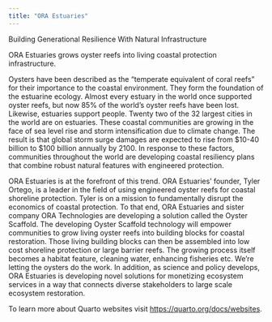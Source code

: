 ```yaml
---
title: "ORA Estuaries"
---
```


Building Generational Resilience With Natural Infrastructure

ORA Estuaries grows oyster reefs into living coastal protection infrastructure.

Oysters have been described as the “temperate equivalent of coral reefs” for their importance to the coastal environment.  They form the foundation of the estuarine ecology.  Almost every estuary in the world once supported oyster reefs, but now 85% of the world’s oyster reefs have been lost.  Likewise, estuaries support people.  Twenty two of the 32 largest cities in the world are on estuaries.  These coastal communities are growing in the face of sea level rise and storm intensification due to climate change.  The result is that global storm surge damages are expected to rise from $10-40 billion to $100 billion annually by 2100.  In response to these factors, communities throughout the world are developing coastal resiliency plans that combine robust natural features with engineered protection.

ORA Estuaries is at the forefront of this trend.  ORA Estuaries' founder, Tyler Ortego, is a leader in the field of using engineered oyster reefs for coastal shoreline protection.  Tyler is on a mission to fundamentally disrupt the economics of coastal protection.  To that end, ORA Estuaries and sister company ORA Technologies are developing a solution called the Oyster Scaffold.   The developing Oyster Scaffold technology will empower communities to grow living oyster reefs into building blocks for coastal restoration.  Those living building blocks can then be assembled into low cost shoreline protection or large barrier reefs.  The growing process itself becomes a habitat feature, cleaning water, enhancing fisheries etc.  We're letting the oysters do the work.
In addition, as science and policy develops, ORA Estuaries is developing novel solutions for monetizing ecosystem services in a way that connects diverse stakeholders to large scale ecosystem restoration.

To learn more about Quarto websites visit <https://quarto.org/docs/websites>.
